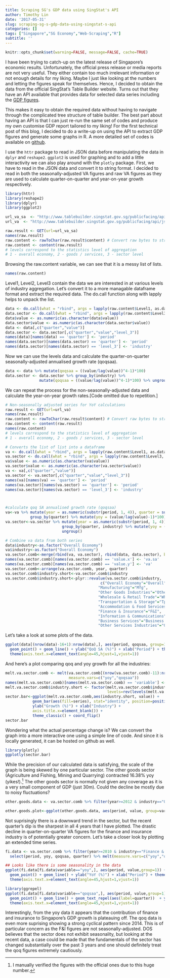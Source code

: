 ```yaml
---
title: Scraping SG's GDP data using SingStat's API
author: Timothy Lin
date: '2017-05-31'
slug: scraping-sg-s-gdp-data-using-singstat-s-api
categories: []
tags: ["Singapore","SG Economy","Web-Scraping","R"]
subtitle: ''
---
```


```r
knitr::opts_chunk$set(warning=FALSE, message=FALSE, cache=TRUE)
```

I have been trying to catch-up on the latest release of Singapore's economic results. Unfortunately, the official press release or media reports are not very useful. They either contain too much irrelevant information or not enough details for my liking. Maybe I just like looking at the numbers and letting the figures speak for themselves. Hence, I decided to obtain the data from the official SingStat's Table Builder website. Turns out that they have an API available that provides data for selected data series including the [GDP figures](http://www.tablebuilder.singstat.gov.sg/publicfacing/initApiList.action).  

This makes it easy to obtain the required data without having to navigate through the complicated tree structure of table builder. The best part about having an API is that I can just re-run the same set of codes and produce my own customise GDP report tailored to my liking! For the first technical post of this blog, I decided to do a write-up on using the API to extract GDP figures and generate some graphs in R. A more detailed set of codes is available on [github](https://github.com/timlrx/sg-econ-api).

I use the `httr` package to read in JSON data before manipulating the data in `dplyr` and `reshape2`. `ggplot2` is used for graphing and to add a little interactivity we can also play around with the `plotly` package. First, we have to read in the JSON data and convert it to string format. I decided to read in both the seasonally-adjusted VA figures and raw VA figures as they are used to calculate quarter-on-quarter and year-on-year growth respectively.

```r
library(httr)
library(reshape2)
library(dplyr)
library(ggplot2)

url_va_sa  <- "http://www.tablebuilder.singstat.gov.sg/publicfacing/api/json/title/12411.json"
url_va  <- "http://www.tablebuilder.singstat.gov.sg/publicfacing/api/json/title/12407.json"

raw.result <- GET(url=url_va_sa)
names(raw.result)
raw.content <- rawToChar(raw.result$content) # Convert raw bytes to string
raw.content <- content(raw.result)
# levels correspond to the statistics level of aggregation
# 1 - overall economy, 2 - goods / services, 3 - sector level
```

Browsing the raw.content variable, we can see that it is a messy list of lists. 

```r
names(raw.content)
```

Level1, Level2, Level3 contain the data we are interested in at various levels of industry aggregation. Let's convert it to a more managable dataframe format and extract the required data. The do.call function along with lapply helps to unpack the list. 

```r
data <- do.call(what = "rbind", args = lapply(raw.content$Level1, as.data.frame))
data.sector <- do.call(what = "rbind", args = lapply(raw.content$Level3, as.data.frame))
data$value <- as.numeric(as.character(data$value))
data.sector$value <- as.numeric(as.character(data.sector$value))
data <- data[,c("quarter","value")]
data.sector <- data.sector[,c("quarter","value","level_3")]
names(data)[names(data) == 'quarter'] <- 'period'
names(data.sector)[names(data.sector) == 'quarter'] <- 'period'
names(data.sector)[names(data.sector) == 'level_3'] <- 'industry'
```

Now we can use the levels data and calculate the quarter-on-quarter seasonally-adjusted annualised growth rate (qoqsaa). 

```r
data <- data %>% mutate(qoqsaa = ((value/lag(value))^4-1)*100)
data.sector <- data.sector %>% group_by(industry) %>% 
               mutate(qoqsaa = ((value/lag(value))^4-1)*100) %>% ungroup()
```

We can repeat the process for the non-seasonally-adjusted data and calculate the year-on-year growth rates.[Code omitted due to repetition.]  

```r
# Non-seasonally adjusted series for YoY calculations
raw.result <- GET(url=url_va)
names(raw.result)
raw.content <- rawToChar(raw.result$content) # Convert raw bytes to string
raw.content <- content(raw.result)
names(raw.content)
# levels correspond to the statistics level of aggregation
# 1 - overall economy, 2 - goods / services, 3 - sector level

# Converts the list of list into a dataframe
va <- do.call(what = "rbind", args = lapply(raw.content$Level1, as.data.frame))
va.sector <- do.call(what = "rbind", args = lapply(raw.content$Level3, as.data.frame))
va$value <- as.numeric(as.character(va$value))
va.sector$value <- as.numeric(as.character(va.sector$value))
va <- va[,c("quarter","value")]
va.sector <- va.sector[,c("quarter","value","level_3")]
names(va)[names(va) == 'quarter'] <- 'period'
names(va.sector)[names(va.sector) == 'quarter'] <- 'period'
names(va.sector)[names(va.sector) == 'level_3'] <- 'industry'



#calculate qoq SA annualised growth rate (qoqsaa)
va<-va %>% mutate(year = as.numeric(substr(period, 1, 4)), quarter = substr(period, 6, 7)) %>%  
           group_by(quarter) %>% mutate(yoy = (value/lag(value)-1)*100) %>% ungroup()
va.sector<-va.sector %>% mutate(year = as.numeric(substr(period, 1, 4)), quarter = substr(period, 6, 7)) %>% 
                         group_by(quarter, industry) %>% mutate(yoy = (value/lag(value)-1)*100) %>%
                         ungroup()

# Combine va data from both series
data$industry<-as.factor("Overall Economy")
va$industry<-as.factor("Overall Economy")
va.sector.comb<-merge(rbind(va, va.sector), rbind(data, data.sector), by=c("industry","period"))
names(va.sector.comb)[names(va.sector.comb) == 'value.x'] <- 'va.sa'
names(va.sector.comb)[names(va.sector.comb) == 'value.y'] <- 'va'
va.sector.comb<-arrange(va.sector.comb, year, quarter)
va.sector.comb$industry.short<-va.sector.comb$industry
va.sector.comb$industry.short<-plyr::revalue(va.sector.comb$industry, 
                                          c("Overall Economy"="Overall",
                                         "Manufacturing"="Mfg",
                                         "Other Goods Industries"="Other Goods",
                                         "Wholesale & Retail Trade"="Wholesale Retail",
                                         "Transportation & Storage"="Tpt & Storage",
                                         "Accommodation & Food Services"="Acc & Food",
                                         "Finance & Insurance"="F&I",
                                         "Information & Communications"="Infocomms",
                                         "Business Services"="Business Ser",
                                         "Other Services Industries"="Other Ser"))
```

Let's take a look at some plots of the data.

```r
ggplot(data[(nrow(data)-16+1):nrow(data),], aes(period, qoqsaa, group=1)) +
  geom_point() + geom_line() + ylab("QoQ SA (%)") + xlab("Period") + theme_classic() +
  theme(axis.text.x=element_text(angle=45,hjust=1,vjust=1))
```

And here's a plot comparing qoq and yoy growth for all the industries: 

```r
melt.va.sector.comb <- melt(va.sector.comb[(nrow(va.sector.comb)-11):nrow(va.sector.comb),],
                            measure.vars=c("yoy","qoqsaa"))
names(melt.va.sector.comb)[names(melt.va.sector.comb) == 'variable'] <- 'series'
melt.va.sector.comb$industry.short <- factor(melt.va.sector.comb$industry.short,
                                             levels=rev(levels(melt.va.sector.comb$industry.short)))
sector.bar<-ggplot(melt.va.sector.comb,aes(industry.short, value)) +
            geom_bar(aes(fill=series), stat="identity", position=position_dodge(width=1)) +
            ylab("Growth (%)") + xlab("Industry") +                              theme(axis.text.x=element_text(angle=45,hjust=1,vjust=1),
            axis.title.x=element_blank()) +
            theme_classic() + coord_flip()
sector.bar
```

Wondering what the actual percentage change is? We can convert the graph into a more interactive one using a simple line of code. And since it is locally generated, it can be hosted on github as well.

```r
library(plotly)
ggplotly(sector.bar)
```

While the precision of our calculated data is satisfying, the scale of the graph is being skewed by one particular sector. The other goods sector (Agriculture and Fishing, Mining and Quarrying) contracted 16.38% yoy (yikes!).^[I manually verified the figures with the official ones due to this huge number.]  The other goods sector is normally not given any coverage as it is a very small component of GDP (just 30m). Could the decline be mostly due to noisy fluctuations?

```r
other.goods.data <- va.sector.comb %>% filter(year>=2012 & industry=="Other Goods Industries")                     %>% select(period, yoy, qoqsaa) %>% melt(measure.vars=c("yoy","qoqsaa"))

other.goods.plot<-ggplot(other.goods.data, aes(period, value, group=variable, color=variable)) + geom_point() + geom_line() + ylab("QoQ SA (%)") + xlab("Period") + theme_classic() +        theme(axis.text.x=element_text(angle=45,hjust=1,vjust=1))
```

Not suprisingly there is a downward trend in the sector, but the recent quarter's dip is the sharpest in all 4 years that I have plotted. The drastic decline in quarter-on-quarter VA figures for the finance and insurance industry is of potentially greater concern. Let's take a closer look by plotting an extended time series.

```r
fi.data <- va.sector.comb %>% filter(year>=2010 & industry=="Finance & Insurance") %>% 
  select(period, yoy, qoqsaa, quarter) %>% melt(measure.vars=c("yoy","qoqsaa"))

## Looks like there is some seasonality in the data
ggplot(fi.data[fi.data$variable=="yoy",], aes(period, value,group=1)) +
  geom_point() + geom_line() + ylab("YoY (%)") + xlab("Period") + theme_classic() +
  theme(axis.text.x=element_text(angle=45,hjust=1,vjust=1))

library(ggrepel)
ggplot(fi.data[fi.data$variable=="qoqsaa",], aes(period, value,group=1)) +
  geom_point() + geom_line() + geom_text_repel(aes(label=quarter))  + ylab("QoQ SA (%)") + xlab("Period") + theme_classic() +
  theme(axis.text.x=element_text(angle=45,hjust=1,vjust=1))
```

Interestingly, from the yoy data it appears that the contribution of finance and insurance to Singapore's GDP growth is plateauing off. The qoq data is even more suprising showing a strong cyclical pattern since 2014. This is of particular concern as the F&I figures are not seasonally-adjusted. DOS believes that the sector does not exhibit seasonality, but looking at the recent data, a case could be made that the fundamentals of the sector has changed substantially over the past 3 years and one should definitely treat the qoq figures extremely cautiously.
